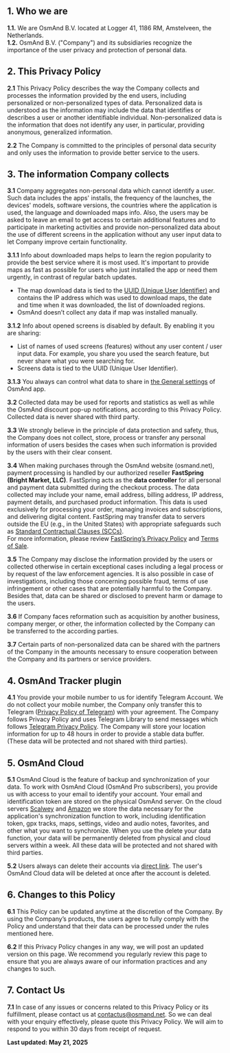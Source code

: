 ## 1. Who we are
**1.1.** We are OsmAnd B.V. located at   Logger 41, 1186 RM, Amstelveen, the Netherlands.    
**1.2.** OsmAnd B.V. ("Company") and its subsidiaries recognize the importance of the user privacy and protection of personal data.  

## 2. This Privacy Policy
**2.1** This Privacy Policy describes the way the Company collects and processes the information provided by the end users, including personalized or non-personalized types of data. Personalized data is understood as the information may include the data that identifies or describes a user or another identifiable individual. Non-personalized data is the information that does not identify any user, in particular, providing anonymous, generalized information.  

**2.2** The Company is committed to the principles of personal data security and only uses the information to provide better service to the users.  

## 3. The information Company collects

**3.1** Company aggregates non-personal data which cannot identify a user. Such data includes the apps' installs, the frequency of the launches, the devices' models, software versions, the countries where the application is used, the language and downloaded maps info. Also, the users may be asked to leave an email to get access to certain additional features and to participate in marketing activities and provide non-personalized data about the use of different screens in the application without any user input data to let Company improve certain functionality.

**3.1.1** Info about downloaded maps helps to learn the region popularity to provide the best service where it is most used. It's important to provide maps as fast as possible for users who just installed the app or need them urgently, in contrast of regular batch updates.

- The map download data is tied to the [UUID (Unique User Identifier)](https://osmand.net/docs/legal/terms-of-use#6-unique-user-indentifier) and contains the IP address which was used to download maps, the date and time when it was downloaded, the list of downloaded regions.
- OsmAnd doesn’t collect any data if map was installed manually.

**3.1.2** Info about opened screens is disabled by default. By enabling it you are sharing:

- List of names of used screens (features) without any user content / user input data. For example, you share you used the search feature, but never share what you were searching for.  
- Screens data is tied to the UUID (Unique User Identifier).

**3.1.3** You always can control what data to share in [the General settings](https://osmand.net/docs/user/personal/global-settings#privacy-and-security) of OsmAnd app.

**3.2** Collected data may be used for reports and statistics as well as while the OsmAnd discount pop-up notifications, according to this Privacy Policy. Collected data is never shared with third party.

**3.3** We strongly believe in the principle of data protection and safety, thus, the Company does not collect, store, process or transfer any personal information of users besides the cases when such information is provided by the users with their clear consent.  

**3.4** When making purchases through the OsmAnd website (osmand.net), payment processing is handled by our authorized reseller **FastSpring (Bright Market, LLC)**. FastSpring acts as the **data controller** for all personal and payment data submitted during the checkout process. The data collected may include your name, email address, billing address, IP address, payment details, and purchased product information. This data is used exclusively for processing your order, managing invoices and subscriptions, and delivering digital content. FastSpring may transfer data to servers outside the EU (e.g., in the United States) with appropriate safeguards such as [Standard Contractual Clauses (SCCs)](https://fastspring.com/privacy/#data-transfer).  
For more information, please review [FastSpring’s Privacy Policy](https://fastspring.com/privacy/) and [Terms of Sale](https://fastspring.com/legal/terms-sale/).

**3.5** The Company may disclose the information provided by the users or collected otherwise in certain exceptional cases including a legal process or by request of the law enforcement agencies. It is also possible in case of investigations, including those concerning possible fraud, terms of use infringement or other cases that are potentially harmful to the Company. Besides that, data can be shared or disclosed to prevent harm or damage to the users.  

**3.6** If Company faces reformation such as acquisition by another business, company merger, or other, the information collected by the Company can be transferred to the according parties.  

**3.7** Certain parts of non-personalized data can be shared with the partners of the Company in the amounts necessary to ensure cooperation between the Company and its partners or service providers.
 

## 4. OsmAnd Tracker plugin
**4.1** You provide your mobile number to us for identify Telegram Account. We do not collect your mobile number, the Company only transfer this to Telegram (<a href="https://telegram.org/privacy">Privacy Policy of Telegram</a>) with your agreement. The Company follows Privacy Policy and uses Telegram Library to send messages which follows <a href="https://telegram.org/privacy">Telegram Privacy Policy</a>. The Company will store your location information for up to 48 hours in order to provide a stable data buffer. (These data will be protected and not shared with third parties). 

## 5. OsmAnd Cloud
**5.1** OsmAnd Cloud is the feature of backup and synchronization of your data. To work with OsmAnd Cloud (OsmAnd Pro subscribers), you provide us with access to your email to identify your account. Your email and identification token are stored on the physical OsmAnd server. On the cloud servers [Scalwey](https://images-www.scaleway.com/wp-content/uploads/2020/09/16075241/EN-Privacy-Policy-2020.pdf) and [Amazon](https://aws.amazon.com/privacy/) we store the data necessary for the application's synchronization function to work, including identification token, gpx tracks, maps, settings, video and audio notes, favorites, and other what you want to synchronize. When you use the delete your data function, your data will be permanently deleted from physical and cloud servers within a week. All these data will be protected and not shared with third parties. 

**5.2** Users always can delete their accounts via [direct link](https://osmand.net/map/delete-account). The user's OsmAnd Cloud data will be deleted at once after the account is deleted.

## 6. Changes to this Policy
**6.1** This Policy can be updated anytime at the discretion of the Company. By using the Company’s products, the users agree to fully comply with the Policy and understand that their data can be processed under the rules mentioned here.  

**6.2** If this Privacy Policy changes in any way, we will post an updated version on this page.  We recommend you regularly review this page to ensure that you are always aware of our information practices and any changes to such.  

## 7. Contact Us
**7.1** In case of any issues or concerns related to this Privacy Policy or its fulfillment, please contact us at contactus@osmand.net. So we can deal with your enquiry effectively, please quote this Privacy Policy. We will aim to respond to you within 30 days from receipt of request.  

**Last updated: May 21, 2025**